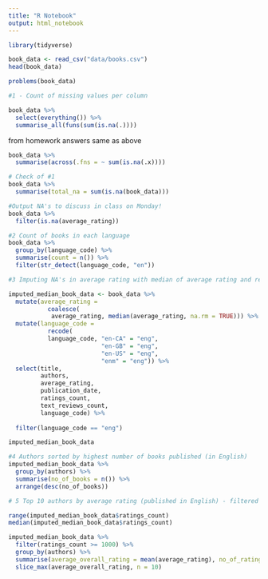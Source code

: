 ```yaml
---
title: "R Notebook"
output: html_notebook
---
```


```r
library(tidyverse)
```

```r
book_data <- read_csv("data/books.csv")
head(book_data)
```

```r
problems(book_data)
```

```r
#1 - Count of missing values per column

book_data %>% 
  select(everything()) %>% 
  summarise_all(funs(sum(is.na(.))))
```
from homework answers same as above
```r
book_data %>% 
  summarise(across(.fns = ~ sum(is.na(.x))))
```


```r
# Check of #1
book_data %>%
  summarise(total_na = sum(is.na(book_data)))
```

```r
#Output NA's to discuss in class on Monday!
book_data %>% 
  filter(is.na(average_rating))
```

```r
#2 Count of books in each language
book_data %>% 
  group_by(language_code) %>% 
  summarise(count = n()) %>% 
  filter(str_detect(language_code, "en"))
```


```r
#3 Imputing NA's in average rating with median of average rating and replacing all en with eng and filtering on this

imputed_median_book_data <- book_data %>% 
  mutate(average_rating = 
           coalesce(
            average_rating, median(average_rating, na.rm = TRUE))) %>% 
  mutate(language_code = 
           recode(
           language_code, "en-CA" = "eng",
                          "en-GB" = "eng", 
                          "en-US" = "eng", 
                          "enm" = "eng")) %>% 
  select(title, 
         authors, 
         average_rating, 
         publication_date, 
         ratings_count, 
         text_reviews_count, 
         language_code) %>%
  
  filter(language_code == "eng")

imputed_median_book_data

```


```r
#4 Authors sorted by highest number of books published (in English)
imputed_median_book_data %>%
  group_by(authors) %>% 
  summarise(no_of_books = n()) %>% 
  arrange(desc(no_of_books))
```


```r
# 5 Top 10 authors by average rating (published in English) - filtered data to ensure at least 1000 ratings where available given range of ratings_count

range(imputed_median_book_data$ratings_count)
median(imputed_median_book_data$ratings_count)

imputed_median_book_data %>% 
  filter(ratings_count >= 1000) %>% 
  group_by(authors) %>% 
  summarise(average_overall_rating = mean(average_rating), no_of_ratings = sum(ratings_count)) %>% 
  slice_max(average_overall_rating, n = 10)
  
```









